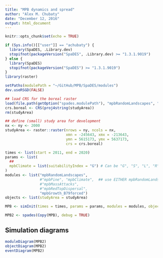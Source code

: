```yaml
---
title: "MPB dynamics and spread"
author: "Alex M. Chubaty"
date: "December 12, 2016"
output: html_document
---
```


```r
knitr::opts_chunk$set(echo = TRUE)
```

```r
if (Sys.info()[["user"]] == "achubaty") {
  library(SpaDES, .Library.dev)
  stopifnot(packageVersion("SpaDES", .Library.dev) >= "1.3.1.9019")
} else {
  library(SpaDES)
  stopifnot(packageVersion("SpaDES") >= "1.3.1.9019")
}
library(raster)

setPaths(modulePath = "~/GitHub/MPB/SpaDES/modules")
dev.useRSGD(FALSE)

## load CRS for the boreal raster
load(file.path(getOption("spades.modulePath"), "mpbRandomLandscapes", "data", "west.boreal.RData")) ## loads studyArea object (spdf)
crs.boreal <- CRS(proj4string(studyArea))
rm(studyArea)

## define (small) study area for development
nx <- ny <- 2000
studyArea <- raster::raster(nrows = ny, ncols = nx,
                            xmn = -245643, xmx = -213643,
                            ymn = 5615173, ymx = 5637173,
                            crs = crs.boreal)

times <- list(start = 2011, end = 2020)
params <- list(
  ##
  mpbClimate = list(suitabilityIndex = "G") # Can be "G", "S", "L", "R"
)
modules <- list("mpbRandomLandscapes",
                #"mpbPine", "mpbClimate",  ## use EITHER mpbRandomLandscapes OR mpbPine/mpbClimate
                #"mpbMassAttacks",
                #"mpbRedTopDispersal",
                "mpbGrowth_B79forced")
objects <- list(studyArea = studyArea)

MPB <- simInit(times = times, params = params, modules = modules, objects = objects)

MPB2 <- spades(Copy(MPB), debug = TRUE)
```

## Simulation diagrams

```r
moduleDiagram(MPB2)
objectDiagram(MPB2)
eventDiagram(MPB2)
```
